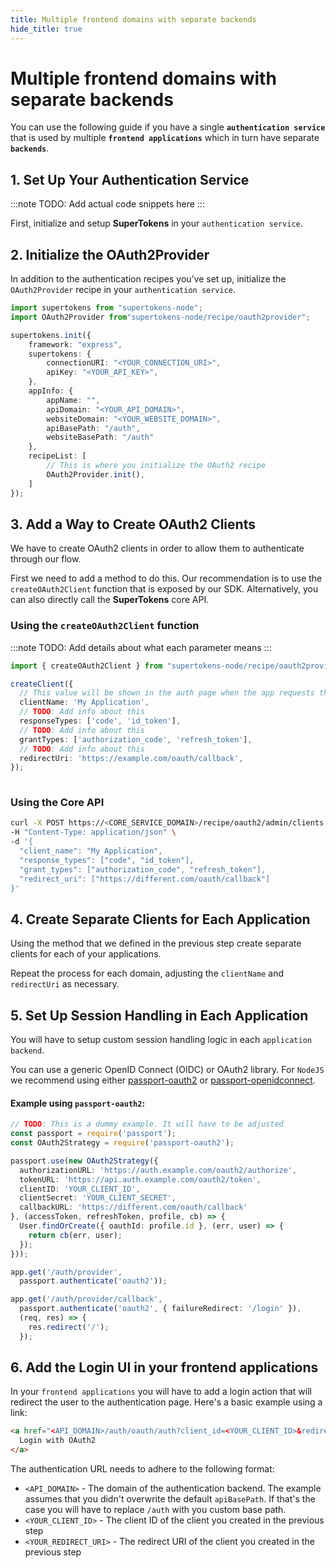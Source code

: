 ```yaml
---
title: Multiple frontend domains with separate backends
hide_title: true
---
```




# Multiple frontend domains with separate backends

You can use the following guide if you have a single **`authentication service`** that is used by multiple **`frontend applications`** which in turn have separate **`backends`**.

## 1. Set Up Your Authentication Service 

:::note
TODO: Add actual code snippets here
:::

First, initialize and setup **SuperTokens** in your `authentication service`.

## 2. Initialize the OAuth2Provider

In addition to the authentication recipes you’ve set up, initialize the `OAuth2Provider` recipe in your `authentication service`.

```typescript
import supertokens from "supertokens-node";
import OAuth2Provider from"supertokens-node/recipe/oauth2provider";

supertokens.init({
    framework: "express",
    supertokens: {
        connectionURI: "<YOUR_CONNECTION_URI>",
        apiKey: "<YOUR_API_KEY>",
    },
    appInfo: {
        appName: "",
        apiDomain: "<YOUR_API_DOMAIN>",
        websiteDomain: "<YOUR_WEBSITE_DOMAIN>",
        apiBasePath: "/auth",
        websiteBasePath: "/auth"
    },
    recipeList: [
        // This is where you initialize the OAuth2 recipe
        OAuth2Provider.init(),
    ]
});
```

## 3. Add a Way to Create OAuth2 Clients 

We have to create OAuth2 clients in order to allow them to authenticate through our flow.

First we need to add a method to do this.
Our recommendation is to use the `createOAuth2Client` function that is exposed by our SDK.
Alternatively, you can also directly call the **SuperTokens** core API.

### Using the `createOAuth2Client` function

:::note 
TODO: Add details about what each parameter means
:::

```typescript
import { createOAuth2Client } from "supertokens-node/recipe/oauth2provider";

createClient({
  // This value will be shown in the auth page when the app requests the user to authenticate
  clientName: 'My Application',
  // TODO: Add info about this
  responseTypes: ['code', 'id_token'],
  // TODO: Add info about this
  grantTypes: ['authorization_code', 'refresh_token'],
  // TODO: Add info about this
  redirectUri: 'https://example.com/oauth/callback',
});
 
```

### Using the Core API 

```bash
curl -X POST https://<CORE_SERVICE_DOMAIN>/recipe/oauth2/admin/clients \
-H "Content-Type: application/json" \
-d '{
  "client_name": "My Application",
  "response_types": ["code", "id_token"],
  "grant_types": ["authorization_code", "refresh_token"],
  "redirect_uri": ["https://different.com/oauth/callback"]
}'
```

## 4. Create Separate Clients for Each Application

Using the method that we defined in the previous step create separate clients for each of your applications.

Repeat the process for each domain, adjusting the `clientName` and `redirectUri` as necessary.

## 5. Set Up Session Handling in Each Application

You will have to setup custom session handling logic in each `application backend`.

You can use a generic OpenID Connect (OIDC) or OAuth2 library. 
For `NodeJS` we recommend using either [passport-oauth2](https://www.passportjs.org/packages/passport-oauth2/) or [passport-openidconnect](https://www.passportjs.org/packages/passport-openidconnect/).

#### Example using `passport-oauth2`:

```typescript
// TODO: This is a dummy example. It will have to be adjusted
const passport = require('passport');
const OAuth2Strategy = require('passport-oauth2');

passport.use(new OAuth2Strategy({
  authorizationURL: 'https://auth.example.com/oauth2/authorize',
  tokenURL: 'https://api.auth.example.com/oauth2/token',
  clientID: 'YOUR_CLIENT_ID',
  clientSecret: 'YOUR_CLIENT_SECRET',
  callbackURL: 'https://different.com/oauth/callback'
}, (accessToken, refreshToken, profile, cb) => {
  User.findOrCreate({ oauthId: profile.id }, (err, user) => {
    return cb(err, user);
  });
}));

app.get('/auth/provider',
  passport.authenticate('oauth2'));

app.get('/auth/provider/callback',
  passport.authenticate('oauth2', { failureRedirect: '/login' }),
  (req, res) => {
    res.redirect('/');
  });
```

## 6. Add the Login UI in your frontend applications

In your `frontend applications` you will have to add a login action that will redirect the user to the authentication page.
Here's a basic example using a link:
``` html
<a href="<API_DOMAIN>/auth/oauth/auth?client_id=<YOUR_CLIENT_ID>&redirect_uri=<YOUR_REDIRECT_URI>">
  Login with OAuth2
</a>
```

The authentication URL needs to adhere to the following format:
- `<API_DOMAIN>` - The domain of the authentication backend. The example assumes that you didn't overwrite the default `apiBasePath`.
If that's the case you will have to replace `/auth` with you custom base path.
- `<YOUR_CLIENT_ID>` - The client ID of the client you created in the previous step
- `<YOUR_REDIRECT_URI>` - The redirect URI of the client you created in the previous step


